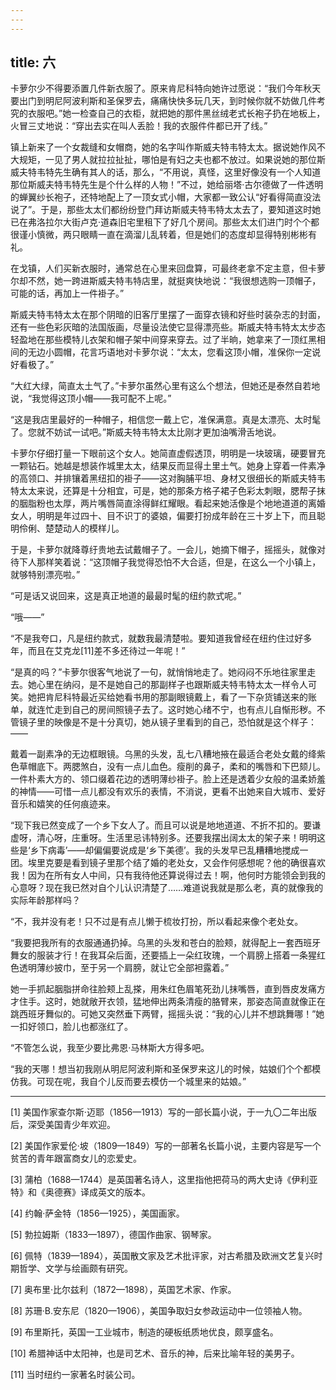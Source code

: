 ```yaml
---
---
---
```

title: 六
---




卡萝尔少不得要添置几件新衣服了。原来肯尼科特向她许过愿说：“我们今年秋天要出门到明尼阿波利斯和圣保罗去，痛痛快快多玩几天，到时候你就不妨做几件考究的衣服吧。”她一检查自己的衣柜，就把她的那件黑丝绒老式长袍子扔在地板上，火冒三丈地说：“穿出去实在叫人丢脸！我的衣服件件都已开了线。”

镇上新来了一个女裁缝和女帽商，她的名字叫作斯威夫特韦特太太。据说她作风不大规矩，一见了男人就拉拉扯扯，哪怕是有妇之夫也都不放过。如果说她的那位斯威夫特韦特先生确有其人的话，那么，“不用说，真怪，这里好像没有一个人知道那位斯威夫特韦特先生是个什么样的人物！”不过，她给丽塔·古尔德做了一件透明的蝉翼纱长袍子，还特地配上了一顶女式小帽，大家都一致公认“好看得简直没法说了”。于是，那些太太们都纷纷登门拜访斯威夫特韦特太太去了，要知道这时她已在弗洛拉尔大街卢克·道森旧宅里租下了好几个房间。那些太太们进门时个个都很谨小慎微，两只眼睛一直在滴溜儿乱转着，但是她们的态度却显得特别彬彬有礼。

在戈镇，人们买新衣服时，通常总在心里来回盘算，可最终老拿不定主意，但卡萝尔却不然，她一跨进斯威夫特韦特店里，就挺爽快地说：“我很想选购一顶帽子，可能的话，再加上一件褂子。”

斯威夫特韦特太太在那个阴暗的旧客厅里摆了一面穿衣镜和好些时装杂志的封面，还有一些色彩灰暗的法国版画，尽量设法使它显得漂亮些。斯威夫特韦特太太步态轻盈地在那些模特儿衣架和帽子架中间穿来穿去。过了半晌，她拿来了一顶红黑相间的无边小圆帽，花言巧语地对卡萝尔说：“太太，您看这顶小帽，准保你一定说好看极了。”

“大红大绿，简直太土气了。”卡萝尔虽然心里有这么个想法，但她还是泰然自若地说，“我觉得这顶小帽——我可配不上呢。”

“这是我店里最好的一种帽子，相信您一戴上它，准保满意。真是太漂亮、太时髦了。您就不妨试一试吧。”斯威夫特韦特太太比刚才更加油嘴滑舌地说。

卡萝尔仔细打量一下眼前这个女人。她简直虚假透顶，明明是一块玻璃，硬要冒充一颗钻石。她越是想装作城里太太，结果反而显得土里土气。她身上穿着一件素净的高领口、并排镶着黑纽扣的褂子——这对胸脯平坦、身材又很细长的斯威夫特韦特太太来说，还算是十分相宜，可是，她的那条方格子裙子色彩太刺眼，腮帮子抹的胭脂粉也太厚，两片嘴唇简直涂得鲜红耀眼。看起来她活像是个地地道道的离婚女人，明明是年过四十、目不识丁的婆娘，偏要打扮成年龄在三十岁上下，而且聪明伶俐、楚楚动人的模样儿。

于是，卡萝尔就降尊纡贵地去试戴帽子了。一会儿，她摘下帽子，摇摇头，就像对待下人那样笑着说：“这顶帽子我觉得恐怕不大合适，但是，在这么一个小镇上，就够特别漂亮啦。”

“可是话又说回来，这是真正地道的最最时髦的纽约款式呢。”

“哦——”

“不是我夸口，凡是纽约款式，就数我最清楚啦。要知道我曾经在纽约住过好多年，而且在艾克龙[11]差不多还待过一年呢！”

“是真的吗？”卡萝尔很客气地说了一句，就悄悄地走了。她闷闷不乐地往家里走去。她心里在纳闷，是不是她自己的那副样子也跟斯威夫特韦特太太一样令人可笑。她把肯尼科特最近买给她看书用的那副眼镜戴上，看了一下杂货铺送来的账单，就连忙走到自己的房间照镜子去了。这时她心绪不宁，也有点儿自惭形秽。不管镜子里的映像是不是十分真切，她从镜子里看到的自己，恐怕就是这个样子：——

戴着一副素净的无边框眼镜。乌黑的头发，乱七八糟地掖在最适合老处女戴的绛紫色草帽底下。两腮煞白，没有一点儿血色。瘦削的鼻子，柔和的嘴唇和下巴颏儿。一件朴素大方的、领口缀着花边的透明薄纱褂子。脸上还是透着少女般的温柔娇羞的神情——可惜一点儿都没有欢乐的表情，不消说，更看不出她来自大城市、爱好音乐和嬉笑的任何痕迹来。

“现下我已然变成了一个乡下女人了。而且可以说是地地道道、不折不扣的。要谦虚呀，清心呀，庄重呀。生活里忌讳特别多。还要我摆出阔太太的架子来！明明这些是‘乡下病毒’——却偏偏要说成是‘乡下美德’。我的头发早已乱糟糟地搅成一团。埃里克要是看到镜子里那个结了婚的老处女，又会作何感想呢？他的确很喜欢我！因为在所有女人中间，只有我待他还算说得过去！啊，他何时方能领会到我的心意呀？现在我已然对自个儿认识清楚了……难道说我就是那么老，真的就像我的实际年龄那样吗？

“不，我并没有老！只不过是有点儿懒于梳妆打扮，所以看起来像个老处女。

“我要把我所有的衣服通通扔掉。乌黑的头发和苍白的脸颊，就得配上一套西班牙舞女的服装才行！在我耳朵后面，还要插上一朵红玫瑰，一个肩膀上搭着一条猩红色透明薄纱披巾，至于另一个肩膀，就让它全部袒露着。”

她一手抓起胭脂拼命往脸颊上乱搽，用朱红色眉笔死劲儿抹嘴唇，直到唇皮发痛方才住手。这时，她就敞开衣领，猛地伸出两条清瘦的胳臂来，那姿态简直就像正在跳西班牙舞似的。可她又突然垂下两臂，摇摇头说：“我的心儿并不想跳舞哪！”她一扣好领口，脸儿也都涨红了。

“不管怎么说，我至少要比弗恩·马林斯大方得多吧。

“我的天哪！想当初我刚从明尼阿波利斯和圣保罗来这儿的时候，姑娘们个个都模仿我。可现在呢，我自个儿反而要去模仿一个城里来的姑娘。”



* * *



[1] 美国作家查尔斯·迈耶（1856—1913）写的一部长篇小说，于一九〇二年出版后，深受美国青少年欢迎。

[2] 美国作家爱伦·坡（1809—1849）写的一部著名长篇小说，主要内容是写一个贫苦的青年跟富商女儿的恋爱史。

[3] 蒲柏（1688—1744）是英国著名诗人，这里指他把荷马的两大史诗《伊利亚特》和《奥德赛》译成英文的版本。

[4] 约翰·萨金特（1856—1925），美国画家。

[5] 勃拉姆斯（1833—1897），德国作曲家、钢琴家。

[6] 佩特（1839—1894），英国散文家及艺术批评家，对古希腊及欧洲文艺复兴时期哲学、文学与绘画颇有研究。

[7] 奥布里·比尔兹利（1872—1898），英国艺术家、作家。

[8] 苏珊·B.安东尼（1820—1906），美国争取妇女参政运动中一位领袖人物。

[9] 布里斯托，英国一工业城市，制造的硬板纸质地优良，颇享盛名。

[10] 希腊神话中太阳神，也是司艺术、音乐的神，后来比喻年轻的美男子。

[11] 当时纽约一家著名时装公司。